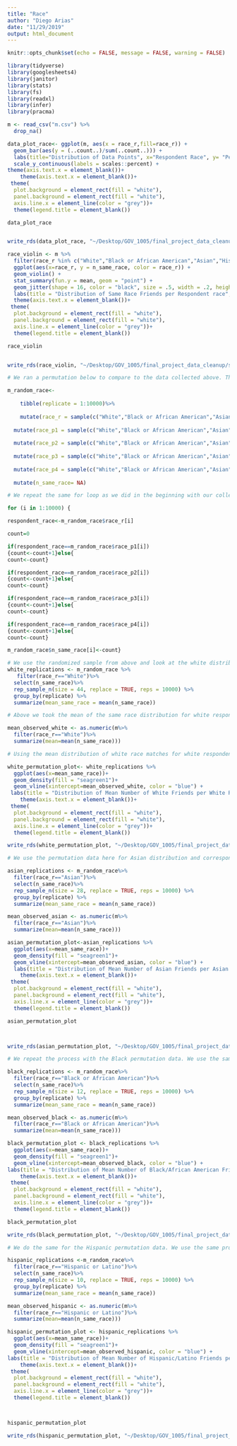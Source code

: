 ```yaml
---
title: "Race"
author: "Diego Arias"
date: "11/29/2019"
output: html_document
---
```

```r
knitr::opts_chunk$set(echo = FALSE, message = FALSE, warning = FALSE)

library(tidyverse)
library(googlesheets4)
library(janitor)
library(stats)
library(fs)
library(readxl)
library(infer)
library(pracma)
```

```r
m <- read_csv("m.csv") %>%
  drop_na()
```

```r
data_plot_race<- ggplot(m, aes(x = race_r,fill=race_r)) +
  geom_bar(aes(y = (..count..)/sum(..count..))) +
  labs(title="Distribution of Data Points", x="Respondent Race", y= "Percentage") +
  scale_y_continuous(labels = scales::percent) +
theme(axis.text.x = element_blank())+
    theme(axis.text.x = element_blank())+
 theme(
  plot.background = element_rect(fill = "white"),
  panel.background = element_rect(fill = "white"),
  axis.line.x = element_line(color = "grey"))+
  theme(legend.title = element_blank())

data_plot_race


write_rds(data_plot_race, "~/Desktop/GOV_1005/final_project_data_cleanup/shiny/race/barplot_race.rds")


```


```r
race_violin <- m %>%
  filter(race_r %in% c("White","Black or African American","Asian","Hispanic or Latino","Two or more races")) %>%
  ggplot(aes(x=race_r, y = n_same_race, color = race_r)) +
  geom_violin() +
  stat_summary(fun.y = mean, geom = "point") +
  geom_jitter(shape = 16, color = "black", size = .5, width = .2, height = .1) + 
  labs(title = "Distribution of Same Race Friends per Respondent race", x="Respondent Race", y = "Number of Same Race Friends")+
  theme(axis.text.x = element_blank())+
 theme(
  plot.background = element_rect(fill = "white"),
  panel.background = element_rect(fill = "white"),
  axis.line.x = element_line(color = "grey"))+
  theme(legend.title = element_blank())

race_violin


write_rds(race_violin, "~/Desktop/GOV_1005/final_project_data_cleanup/shiny/race/violin_race.rds")
```


```r
# We ran a permutation below to compare to the data collected above. This permutation is based on the overall race makeup of Harvard-- NOT the race makeup of just friend groups. We will create a random sample with the proportions reported by Harvard and compare the outcome to the racial makeup of friend groups to see if there is self-segregation:

m_random_race<-
    
    tibble(replicate = 1:10000)%>%
  
    mutate(race_r = sample(c("White","Black or African American","Asian","Hispanic or Latino","Two or more races"), size=10000, replace = TRUE, prob=c(0.513, 0.1116, 0.228, .093, 0.00)))%>%
  
  mutate(race_p1 = sample(c("White","Black or African American","Asian","Hispanic or Latino","Two or more races"), size=10000, replace = TRUE, prob=c(0.513, 0.1116, 0.228, .093, 0.00)))%>%
  
  mutate(race_p2 = sample(c("White","Black or African American","Asian","Hispanic or Latino","Two or more races"), size=10000, replace = TRUE, prob=c(0.513, 0.1116, 0.228, .093, 0.00)))%>%
  
  mutate(race_p3 = sample(c("White","Black or African American","Asian","Hispanic or Latino","Two or more races"), size=10000, replace = TRUE, prob=c(0.513, 0.1116, 0.228, .093, 0.00)))%>%
  
  mutate(race_p4 = sample(c("White","Black or African American","Asian","Hispanic or Latino","Two or more races"), size=10000, replace = TRUE, prob=c(0.513, 0.1116, 0.228, .093, 0.00)))%>%
  
  mutate(n_same_race= NA)

# We repeat the same for loop as we did in the beginning with our collected data, but with the sample we generated with the for loop above:

for (i in 1:10000) {

respondent_race<-m_random_race$race_r[i]

count=0

if(respondent_race==m_random_race$race_p1[i])
{count<-count+1}else{
count<-count}

if(respondent_race==m_random_race$race_p2[i])
{count<-count+1}else{
count<-count}

if(respondent_race==m_random_race$race_p3[i])
{count<-count+1}else{
count<-count}

if(respondent_race==m_random_race$race_p4[i])
{count<-count+1}else{
count<-count}

m_random_race$n_same_race[i]<-count}
```

```r

# We use the randomized sample from above and look at the white distribution and do various graphical representations of it:
white_replications <- m_random_race %>%
   filter(race_r=="White")%>%
  select(n_same_race)%>%
  rep_sample_n(size = 44, replace = TRUE, reps = 10000) %>% 
  group_by(replicate) %>% 
  summarize(mean_same_race = mean(n_same_race))

# Above we took the mean of the same race distribution for white respondents and their friends. Below we make this a numberical mean:

mean_observed_white <- as.numeric(m%>%
  filter(race_r=="White")%>%
  summarize(mean=mean(n_same_race)))

# Using the mean distribution of white race matches for white respondents, we create a density plot with the permutation data: 

white_permutation_plot<- white_replications %>%
  ggplot(aes(x=mean_same_race))+
  geom_density(fill = "seagreen1")+
  geom_vline(xintercept=mean_observed_white, color = "blue") + 
 labs(title = "Distribution of Mean Number of White Friends per White Respondent Under the Null Hypothesis", subtitle = "Our observed value, shown in blue, is smaller than we would expect under random friend assignment", x = "Mean Number of Same Race Friends (White) per Replication",y = "Density") +
    theme(axis.text.x = element_blank())+
 theme(
  plot.background = element_rect(fill = "white"),
  panel.background = element_rect(fill = "white"),
  axis.line.x = element_line(color = "grey"))+
  theme(legend.title = element_blank())

write_rds(white_permutation_plot, "~/Desktop/GOV_1005/final_project_data_cleanup/shiny/race/white_permutation.rds")
```

```r
# We use the permutation data here for Asian distribution and corresponding graphical representations. We repeat the same process as above:

asian_replications <- m_random_race%>%
  filter(race_r=="Asian")%>%
  select(n_same_race)%>%
  rep_sample_n(size = 28, replace = TRUE, reps = 10000) %>% 
  group_by(replicate) %>% 
  summarize(mean_same_race = mean(n_same_race))

mean_observed_asian <- as.numeric(m%>%
  filter(race_r=="Asian")%>%
  summarize(mean=mean(n_same_race)))

asian_permutation_plot<-asian_replications %>%
  ggplot(aes(x=mean_same_race))+
  geom_density(fill = "seagreen1")+
  geom_vline(xintercept=mean_observed_asian, color = "blue") + 
  labs(title = "Distribution of Mean Number of Asian Friends per Asian Respondent Under the Null Hypothesis", subtitle = "Our observed value, shown in blue, is smaller than we would expect under random friend assignment", x = "Mean Number of Same Race Friends (Asian) per Replication",y = "Density")+
    theme(axis.text.x = element_blank())+
 theme(
  plot.background = element_rect(fill = "white"),
  panel.background = element_rect(fill = "white"),
  axis.line.x = element_line(color = "grey"))+
  theme(legend.title = element_blank())

asian_permutation_plot



write_rds(asian_permutation_plot, "~/Desktop/GOV_1005/final_project_data_cleanup/shiny/race/asian_permutation.rds")

```

```r
# We repeat the process with the Black permutation data. We use the same process as we used for the white distribution: 

black_replications <- m_random_race%>%
  filter(race_r=="Black or African American")%>%
  select(n_same_race)%>%
  rep_sample_n(size = 12, replace = TRUE, reps = 10000) %>% 
  group_by(replicate) %>% 
  summarize(mean_same_race = mean(n_same_race))

mean_observed_black <- as.numeric(m%>%
  filter(race_r=="Black or African American")%>%
  summarize(mean=mean(n_same_race)))

black_permutation_plot <- black_replications %>%
  ggplot(aes(x=mean_same_race))+
  geom_density(fill = "seagreen1")+
  geom_vline(xintercept=mean_observed_black, color = "blue") + 
labs(title = "Distribution of Mean Number of Black/African American Friends per Black/African American Respondent Under the Null Hypothesis", subtitle = "Our observed value, shown in blue, is smaller than we would expect under random friend assignment", x = "Mean Number of Same Race Friends (Black/African American) per Replication",y = "Density")+
    theme(axis.text.x = element_blank())+
 theme(
  plot.background = element_rect(fill = "white"),
  panel.background = element_rect(fill = "white"),
  axis.line.x = element_line(color = "grey"))+
  theme(legend.title = element_blank())

black_permutation_plot

write_rds(black_permutation_plot, "~/Desktop/GOV_1005/final_project_data_cleanup/shiny/race/black_permutation.rds")

```

```r
# We do the same for the Hispanic permutation data. We use the same process as we did with the white permutation data:

hispanic_replications <-m_random_race%>%
  filter(race_r=="Hispanic or Latino")%>%
  select(n_same_race)%>%
  rep_sample_n(size = 10, replace = TRUE, reps = 10000) %>% 
  group_by(replicate) %>% 
  summarize(mean_same_race = mean(n_same_race))

mean_observed_hispanic <- as.numeric(m%>%
  filter(race_r=="Hispanic or Latino")%>%
  summarize(mean=mean(n_same_race)))

hispanic_permutation_plot <- hispanic_replications %>%
  ggplot(aes(x=mean_same_race))+
  geom_density(fill = "seagreen1")+
  geom_vline(xintercept=mean_observed_hispanic, color = "blue") + 
labs(title = "Distribution of Mean Number of Hispanic/Latino Friends per Hispanic/Latino Respondent Under the Null Hypothesis", subtitle = "Our observed value, shown in blue, is smaller than we would expect under random friend assignment", x = "Mean Number of Same Race (Hispanic/Latino) Friends per Replication",y = "Density")+
    theme(axis.text.x = element_blank())+
 theme(
  plot.background = element_rect(fill = "white"),
  panel.background = element_rect(fill = "white"),
  axis.line.x = element_line(color = "grey"))+
  theme(legend.title = element_blank())



hispanic_permutation_plot 

write_rds(hispanic_permutation_plot, "~/Desktop/GOV_1005/final_project_data_cleanup/shiny/race/hispanic_permutation.rds")

```